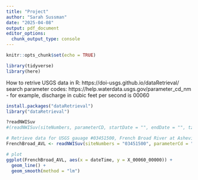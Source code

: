 ```yaml
---
title: "Project"
author: "Sarah Sussman"
date: "2025-04-08"
output: pdf_document
editor_options: 
  chunk_output_type: console
---
```


```r
knitr::opts_chunk$set(echo = TRUE)
```

```r
library(tidyverse)
library(here)
```


How to retrive USGS data in R: https://doi-usgs.github.io/dataRetrieval/ 
search parameter codes: https://help.waterdata.usgs.gov/parameter_cd_nm
- for example, discharge in cubic feet per second is 00060

```r
install.packages("dataRetrieval")
library("dataRetrieval")

?readNWISuv
#(readNWISuv(siteNumbers, parameterCD, startDate = "", endDate = "", tz = "UTC))

# Retrieve data for USGS gauage #03451500, French Broad River at Asheville
FrenchBroad_AVL <- readNWISuv(siteNumbers = "03451500", parameterCd = "00060",startDate = "2024-03-27", endDate = "2025-03-27", tz = "UTC" )

```
```r
# plot
ggplot(FrenchBroad_AVL, aes(x = dateTime, y = X_00060_00000)) +
  geom_line() +
  geom_smooth(method = "lm")
```

